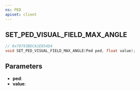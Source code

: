 ```yaml
---
ns: PED
apiset: client
---
```

## SET_PED_VISUAL_FIELD_MAX_ANGLE

```c
// 0x70793BDCA1E854D4
void SET_PED_VISUAL_FIELD_MAX_ANGLE(Ped ped, float value);
```


## Parameters
* **ped**:
* **value**: